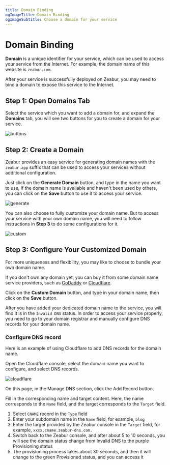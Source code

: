 ```yaml
---
title: Domain Binding
ogImageTitle: Domain Binding
ogImageSubtitle: Choose a domain for your service
---
```


# Domain Binding

**Domain** is a unique identifier for your service, which can be used to access your service from the Internet. For example, the domain name of this website is `zeabur.com`.

After your service is successfully deployed on Zeabur, you may need to bind a domain to expose this service to the Internet.

## Step 1: Open Domains Tab

Select the service which you want to add a domain for, and expand the **Domains** tab, you will see two buttons for you to create a domain for your service.

![buttons](/deploy/domain/buttons.png)

## Step 2: Create a Domain

Zeabur provides an easy service for generating domain names with the `zeabur.app` suffix that can be used to access your services without additional configuration.

Just click on the **Generate Domain** button, and type in the name you want to use, if the domain name is available and haven't been used by others, you can click on the **Save** button to use it to access your service.

![generate](/deploy/domain/generate.png)

You can also choose to fully customize your domain name. But to access your service with your own domain name, you will need to follow instructions in **Step 3** to do some configurations for it.

![custom](/deploy/domain/custom.png)

## Step 3: Configure Your Customized Domain

For more uniqueness and flexibility, you may like to choose to bundle your own domain name.

If you don't own any domain yet, you can buy it from some domain name service providers, such as [GoDaddy](https://www.godaddy.com) or [Cloudflare](https://www.cloudflare.com).

Click on the **Custom Domain** button, and type in your domain name, then click on the **Save** button.

After you have added your dedicated domain name to the service, you will find it is in the `Invalid DNS` status. In order to access your service properly, you need to go to your domain registrar and manually configure DNS records for your domain name.

### Configure DNS record

Here is an example of using Cloudflare to add DNS records for the domain name.

Open the Cloudflare console, select the domain name you want to configure, and select DNS records.

![cloudflare](/deploy/domain/cloudflare.png)

On this page, in the Manage DNS section, click the Add Record button.

Fill in the corresponding name and target content. Here, the name corresponds to the `Name` field, and the target corresponds to the `Target` field.

1. Select `CNAME` record in the `Type` field
2. Enter your subdomain name in the `Name` field, for example, `blog`
3. Enter the target provided by the Zeabur console in the `Target` field, for example, `xxxx.cname.zeabur-dns.com.`
4. Switch back to the Zeabur console, and after about 5 to 10 seconds, you will see the domain status change from Invalid DNS to the purple Provisioning status
5. The provisioning process takes about 30 seconds, and then it will change to the green Provisioned status, and you can access it
